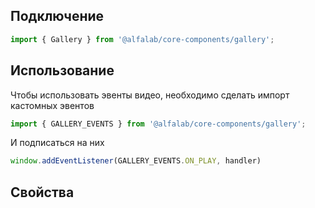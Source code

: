 
## Подключение

```jsx
import { Gallery } from '@alfalab/core-components/gallery';
```

## Использование

<Plate
    view='attention'
    limitContentWidth={false}
    title='Чтобы скачивание изображений работало корректно, убедитесь, что в ответе от сервера выставлен заголовок content-disposition: attachment'
    titleView='light'
/>

Чтобы использовать эвенты видео, необходимо сделать импорт кастомных эвентов
```jsx
import { GALLERY_EVENTS } from '@alfalab/core-components/gallery';
```

И подписаться на них
```jsx
window.addEventListener(GALLERY_EVENTS.ON_PLAY, handler)
```

## Свойства

<ArgsTable of={Gallery} />
